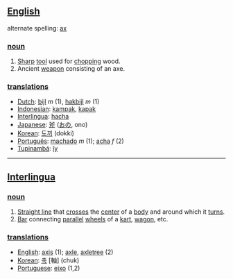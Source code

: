 ==[[English]]==
alternate spelling: [[ax]]
===[[noun]]===
#[[Sharp]] [[tool]] used for [[chop]]ping wood.
#Ancient [[weapon]] consisting of an axe.
===[[translation]]s===
*[[Dutch]]: [[bijl]] ''m'' (1), [[hakbijl]] ''m'' (1)
*[[Indonesian]]: [[kampak]], [[kapak]]
*[[Interlingua]]: [[hacha]]
*[[Japanese]]: [[斧]] ([[おの]], ono)
*[[Korean]]: [[도끼]] (dokki)
*[[Português]]: [[machado]] ''m'' (1); [[acha]] ''f'' (2)
*[[Tupinambá]]: [[îy]]
----
==[[Interlingua]]==
===[[noun]]===
#[[Straight line]] that [[cross]]es the [[center]] of a [[body]] and around which it [[turn]]s.
#[[Bar]] connecting [[parallel]] [[wheel]]s of a [[kart]], [[wagon]], etc.
===[[translation]]s===
*[[English]]: [[axis]] (1); [[axle]], [[axletree]] (2)
*[[Korean]]: [[축]] [軸] (chuk)
*[[Portuguese]]: [[eixo]] (1,2)